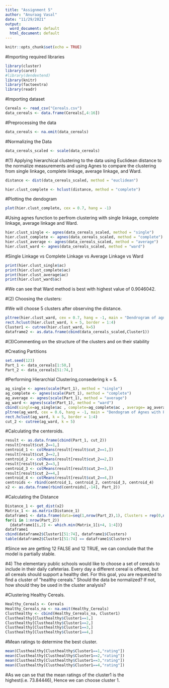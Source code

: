 ---
title: "Assignment 5"
author: "Anuraag Vasal"
date: "11/29/2021"
output:
  word_document: default
  html_document: default
---

```{r setup, include=FALSE}
knitr::opts_chunk$set(echo = TRUE)
```

#Importing required libraries

```{r}
library(cluster)
library(caret)
#library(dendextend)
library(knitr)
library(factoextra)
library(readr)
```

#Importing dataset

```{r}
Cereals <- read_csv("Cereals.csv")
data_cereals <- data.frame(Cereals[,4:16])
```

#Preprocessing the data

```{r}
data_cereals <- na.omit(data_cereals)
```

#Normalizing the Data

```{r}
data_cereals_scaled <- scale(data_cereals)
```

#(1) Applying hierarchical clustering to the data using Euclidean distance to the normalize measurements and using Agnes to compare the clustering from single linkage, complete linkage, average linkage, and Ward.

```{r}
distance <- dist(data_cereals_scaled, method = "euclidean")

hier.clust_complete <- hclust(distance, method = "complete")
```

#Plotting the dendogram

```{r}
plot(hier.clust_complete, cex = 0.7, hang = -1)
```


#Using agnes function to perfrom clustering with single linkage, complete linkage, average linkage and Ward.


```{r}
hier.clust_single <- agnes(data_cereals_scaled, method = "single")
hier.clust_complete <- agnes(data_cereals_scaled, method = "complete")
hier.clust_average <- agnes(data_cereals_scaled, method = "average")
hier.clust_ward <- agnes(data_cereals_scaled, method = "ward")
```

#Single Linkage vs Complete Linkage vs Average Linkage vs Ward

```{r}
print(hier.clust_single$ac)
print(hier.clust_complete$ac)
print(hier.clust_average$ac)
print(hier.clust_ward$ac)
```

#We can see that Ward method is best with highest value of 0.9046042. 


#(2) Choosing the clusters:

#We will choose 5 clusters after observing the distance.

```{r}
pltree(hier.clust_ward, cex = 0.7, hang = -1, main = "Dendrogram of agnes (Using Ward)")
rect.hclust(hier.clust_ward, k = 5, border = 1:4)
Cluster1 <- cutree(hier.clust_ward, k=5)
dataframe2 <- as.data.frame(cbind(data_cereals_scaled,Cluster1))
```

#(3)Commenting on the structure of the clusters and on their stability 

#Creating Partitions

```{r}
set.seed(123)
Part_1 <- data_cereals[1:50,]
Part_2 <- data_cereals[51:74,]
```

#Performing Hierarchial Clustering,consedering k = 5.

```{r}
ag_single <- agnes(scale(Part_1), method = "single")
ag_complete <- agnes(scale(Part_1), method = "complete")
ag_average <- agnes(scale(Part_1), method = "average")
ag_ward <- agnes(scale(Part_1), method = "ward")
cbind(single=ag_single$ac , complete=ag_complete$ac , average= ag_average$ac , ward= ag_ward$ac)
pltree(ag_ward, cex = 0.6, hang = -1, main = "Dendogram of Agnes with Partitioned Data (Using Ward)")
rect.hclust(ag_ward, k = 5, border = 1:4)
cut_2 <- cutree(ag_ward, k = 5)
```

#Calculating the centeroids.

```{r}
result <- as.data.frame(cbind(Part_1, cut_2))
result[result$cut_2==1,]
centroid_1 <- colMeans(result[result$cut_2==1,])
result[result$cut_2==2,]
centroid_2 <- colMeans(result[result$cut_2==2,])
result[result$cut_2==3,]
centroid_3 <- colMeans(result[result$cut_2==3,])
result[result$cut_2==4,]
centroid_4 <- colMeans(result[result$cut_2==4,])
centroids <- rbind(centroid_1, centroid_2, centroid_3, centroid_4)
x2 <- as.data.frame(rbind(centroids[,-14], Part_2))
```

#Calculating the Distance

```{r}
Distance_1 <- get_dist(x2)
Matrix_1 <- as.matrix(Distance_1)
dataframe1 <- data.frame(data=seq(1,nrow(Part_2),1), Clusters = rep(0,nrow(Part_2)))
for(i in 1:nrow(Part_2)) 
  {dataframe1[i,2] <- which.min(Matrix_1[i+4, 1:4])}
dataframe1
cbind(dataframe2$Cluster1[51:74], dataframe1$Clusters)
table(dataframe2$Cluster1[51:74] == dataframe1$Clusters)
```
#Since we are getting 12 FALSE and 12 TRUE, we can conclude that the model is partially stable.

#4) The elementary public schools would like to choose a set of cereals to include in their daily cafeterias. Every day a different cereal is offered, but all cereals should support a healthy diet. For this goal, you are requested to find a cluster of “healthy cereals.” Should the data be normalized? If not, how should they be used in the cluster analysis?

#Clustering Healthy Cereals.

```{r}
Healthy_Cereals <- Cereals
Healthy_Cereals_na <- na.omit(Healthy_Cereals)
Clusthealthy <- cbind(Healthy_Cereals_na, Cluster1)
Clusthealthy[Clusthealthy$Cluster1==1,]
Clusthealthy[Clusthealthy$Cluster1==2,]
Clusthealthy[Clusthealthy$Cluster1==3,]
Clusthealthy[Clusthealthy$Cluster1==4,]
```

#Mean ratings to determine the best cluster.

```{r}
mean(Clusthealthy[Clusthealthy$Cluster1==1,"rating"])
mean(Clusthealthy[Clusthealthy$Cluster1==2,"rating"])
mean(Clusthealthy[Clusthealthy$Cluster1==3,"rating"])
mean(Clusthealthy[Clusthealthy$Cluster1==4,"rating"])
```
#As we can se that the mean ratings of the cluster1 is the highest(i.e. 73.84446), Hence we can choose cluster 1.